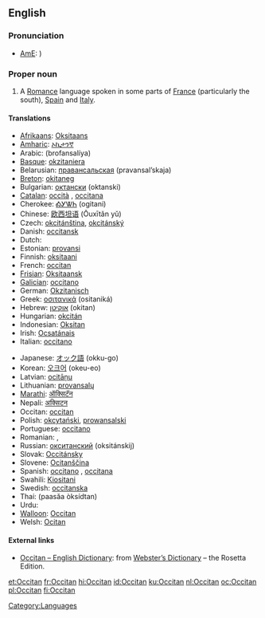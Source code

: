 {{wikipedia}}
{{interwiktionary|code=oc}}
{{see|occitan}}
==English==

===Pronunciation===
*[[American English|AmE]]: {{IPA|/ˈɑksəˌtæn/}})
{{wikipedia}}

===Proper noun===
{{en-proper noun}}

# A [[Romance]] language spoken in some parts of [[France]] (particularly the south), [[Spain]] and [[Italy]].

====Translations====
{{trans-top|the Romance language}}
*[[Afrikaans]]: [[Oksitaans]]
*[[Amharic]]: [[ኦኪታንኛ]]
*Arabic: {{ARchar|[[بروفنسالية]]}} (brofansalíya) {{f}}
*[[Basque]]: [[okzitaniera]]
*Belarusian: [[правансальская]] (pravansal’skaja)
*[[Breton]]: [[okitaneg]]
*Bulgarian: [[октански]] (oktanski)
*[[Catalan]]: [[occità]] {{m}}, [[occitana]] {{f}}
*Cherokee: [[ᎣᎩᏔᏂ]] (ogitani)
*Chinese: [[欧西坦语]] (Ōuxītǎn yǔ)
*Czech: [[okcitánština]], [[okcitánský]]
*Danish: [[occitansk]]
*Dutch: {{t|nl|Occitaans|n}}
*Estonian: [[provansi]]
*Finnish: [[oksitaani]]
*French: [[occitan]] {{m}}
*[[Frisian]]: [[Oksitaansk]]
*[[Galician]]: [[occitano]]
*German: [[Okzitanisch]]
*Greek: [[οσιτανικά]] (ositaniká) {{n|p}}
*Hebrew: [[אוקיטן]] (okitan)
*Hungarian: [[okcitán]]
*Indonesian: [[Oksitan]]
*Irish: [[Ocsatánais]]
*Italian: [[occitano]]
{{trans-mid}}
*Japanese: [[オック語]] (okku-go)
*Korean: [[오크어]] (okeu-eo)
*Latvian: [[ocitāņu]]
*Lithuanian: [[provansalų]]
*[[Marathi]]: [[ऑक्सिटॅन]]
*Nepali: [[अक्सिटन]]
*Occitan: [[occitan]]
*Polish: [[okcytański]], [[prowansalski]]
*Portuguese: [[occitano]]
*Romanian: {{t|ro|limba occitană|f}}, {{t|ro|occitană|f}}
*Russian: [[окситанский]] (oksitánskij)
*Slovak: [[Occitánsky]]
*Slovene: [[Ocitanščina]]
*Spanish: [[occitano]] {{m}}, [[occitana]] {{f}}
*Swahili: [[Kiositani]]
*Swedish: [[occitanska]]
*Thai: {{THchar|[[ภาษาออกซิตัน]]}} (paasăa òksídtan)
*Urdu: {{URchar|[[آکیٹانی]]}}
*[[Walloon]]: [[Occitan]]
*Welsh: [[Ocitan]]
{{trans-bottom}}

====External links====
*[http://www.websters-online-dictionary.org/definition/Occitan-english/ Occitan – English Dictionary]: from [http://www.websters-online-dictionary.org/ Webster’s Dictionary] – the Rosetta Edition.
{{ethnologue|lang=Auvergnat|code=auv}}
{{ethnologue|lang=Gascon|code=gsc}}
{{ethnologue|lang=Languedocien|code=lnc}}
{{ethnologue|lang=Limousin|code=lms}}
{{ethnologue|lang=Provençal|code=prv}}
{{ethnologue|lang=Shuadit|code=sdt}}

[[Category:Languages]]

[[et:Occitan]]
[[fr:Occitan]]
[[hi:Occitan]]
[[id:Occitan]]
[[ku:Occitan]]
[[nl:Occitan]]
[[oc:Occitan]]
[[pl:Occitan]]
[[fi:Occitan]]